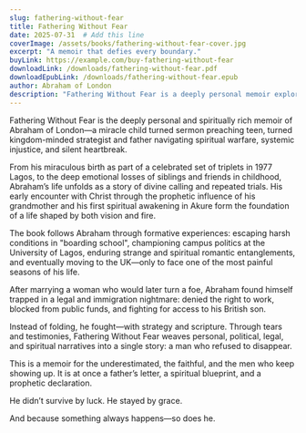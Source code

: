```yaml
---
slug: fathering-without-fear
title: Fathering Without Fear
date: 2025-07-31  # Add this line
coverImage: /assets/books/fathering-without-fear-cover.jpg
excerpt: "A memoir that defies every boundary."
buyLink: https://example.com/buy-fathering-without-fear
downloadLink: /downloads/fathering-without-fear.pdf
downloadEpubLink: /downloads/fathering-without-fear.epub
author: Abraham of London
description: "Fathering Without Fear is a deeply personal memoir exploring faith, legacy, and overcoming adversity."
---
```


Fathering Without Fear is the deeply personal and spiritually rich memoir of Abraham of London—a miracle child turned sermon preaching teen, turned kingdom-minded strategist and father navigating spiritual warfare, systemic injustice, and silent heartbreak.

From his miraculous birth as part of a celebrated set of triplets in 1977 Lagos, to the deep emotional losses of siblings and friends in childhood, Abraham’s life unfolds as a story of divine calling and repeated trials. His early encounter with Christ through the prophetic influence of his grandmother and his first spiritual awakening in Akure form the foundation of a life shaped by both vision and fire.

The book follows Abraham through formative experiences: escaping harsh conditions in "boarding school", championing campus politics at the University of Lagos, enduring strange and spiritual romantic entanglements, and eventually moving to the UK—only to face one of the most painful seasons of his life.

After marrying a woman who would later turn a foe, Abraham found himself trapped in a legal and immigration nightmare: denied the right to work, blocked from public funds, and fighting for access to his British son.

Instead of folding, he fought—with strategy and scripture. Through tears and testimonies, Fathering Without Fear weaves personal, political, legal, and spiritual narratives into a single story: a man who refused to disappear.

This is a memoir for the underestimated, the faithful, and the men who keep showing up. It is at once a father’s letter, a spiritual blueprint, and a prophetic declaration.

He didn’t survive by luck. He stayed by grace.

And because something always happens—so does he.